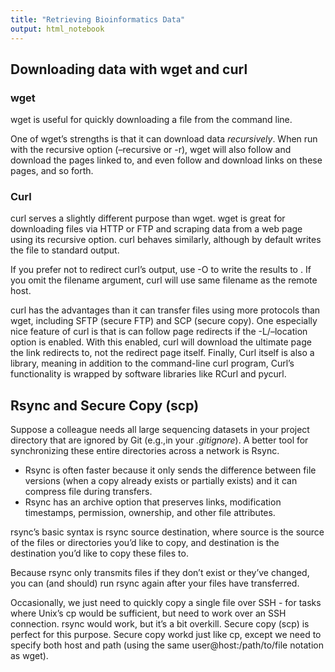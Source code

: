 ```yaml
---
title: "Retrieving Bioinformatics Data"
output: html_notebook
---
```


## Downloading data with wget and curl

### wget

wget is useful for quickly downloading a file from the command line. 

One of wget's strengths is that it can download data *recursively*. 
When run with the recursive option (--recursive or -r), wget will also follow and download the pages linked to, and even follow and download links on these pages, and so forth.

### Curl

curl serves a slightly different purpose than wget. 
wget is great for downloading files via HTTP or FTP and scraping data from a web page using its recursive option. 
curl behaves similarly, although by default writes the file to standard output. 

If you prefer not to redirect curl's output, use -O <filename> to write the results to <filename>. If you omit the filename argument, curl will use same filename as the remote host.

curl has the advantages than it can transfer files using more protocols than wget, including SFTP (secure FTP) and SCP (secure copy). 
One especially nice feature of curl is that is can follow page redirects if the -L/--location option is enabled. With this enabled, curl will download the ultimate page the link redirects to, not the redirect page itself.
Finally, Curl itself is also a library, meaning in addition to the command-line curl program, Curl's functionality is wrapped by software libraries like RCurl and pycurl.

## Rsync and Secure Copy (scp)

Suppose a colleague needs all large sequencing datasets in your project directory that are ignored by Git (e.g.,in your *.gitignore*). A better tool for synchronizing these entire directories across a network is Rsync.

- Rsync is often faster because it only sends the difference between file versions (when a copy already exists or partially exists) and it can compress file during transfers. 
- Rsync has an archive option that preserves links, modification timestamps, permission, ownership, and other file attributes. 

rsync's basic syntax is rsync source destination, where source is the source of the files or directories you'd like to copy, and destination is the destination you'd like to copy these files to.

Because rsync only transmits files if they don't exist or they've changed, you can (and should) run rsync again after your files have transferred. 

Occasionally, we just need to quickly copy a single file over SSH - for tasks where Unix's cp would be sufficient, but need to work over an SSH connection. rsync would work, but it's a bit overkill.
Secure copy (scp) is perfect for this purpose. Secure copy workd just like cp, except we need to specify both host and path (using the same user@host:/path/to/file notation as wget).